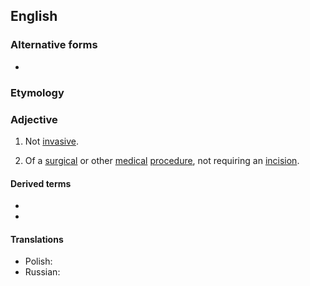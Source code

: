 {{also|non-invasive}}

==English==

===Alternative forms===
* {{l|en|non-invasive}}

===Etymology===
{{prefix|en|non|invasive}}

===Adjective===
{{en-adj|-}}

# Not [[invasive]].
# {{lb|en|medicine}} Of a [[surgical]] or other [[medical]] [[procedure]], not requiring an [[incision]].

====Derived terms====
* {{l|en|noninvasively}}
* {{l|en|noninvasiveness}}

====Translations====
{{trans-top|of a surgical or other medical procedure, not requiring an incision}}
* Polish: {{t|pl|bezinwazyjny}}
* Russian: {{t+|ru|неинвазивный}}
{{trans-mid}}
{{trans-bottom}}